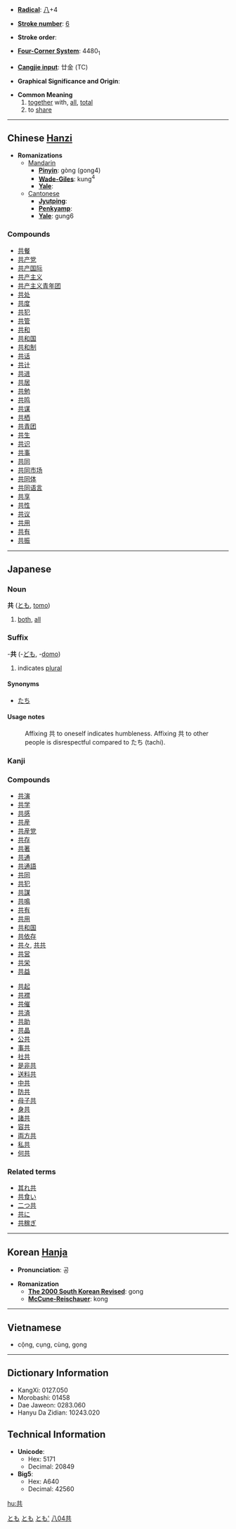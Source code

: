 * '''[[Wiktionary:Chinese radical index| Radical]]''': [[Wiktionary:Chinese radical index 八|八]]+4

* '''[[Wiktionary:Chinese total strokes index|Stroke number]]''': [[Wiktionary:Chinese total strokes index 6|6]]

* '''Stroke order''': 

* '''[[Wiktionary:Chinese four corner index|Four-Corner System]]''': 4480<sub>1</sub>

* '''[[Wiktionary:Chinese Cangjie index|Cangjie input]]''': 廿金 (TC)

* '''Graphical Significance and Origin''': 

* '''Common Meaning'''
*# [[together]] with, [[all]], [[total]]
*# to [[share]]


----

== Chinese [[Hanzi]] ==

* '''Romanizations'''
** [[Mandarin]]
*** '''[[Pinyin]]''': gòng (gong4)
*** '''[[Wade-Giles]]''': kung<sup>4</sup>
*** '''[[Yale]]''': 
**[[Cantonese]]
***'''[[Jyutping]]''':
***'''[[Penkyamp]]''': 
***'''[[Yale]]''': gung6

===Compounds===
*[[共餐]]
*[[共产党]]
*[[共产国际]]
*[[共产主义]]
*[[共产主义青年团]]
*[[共处]]
*[[共度]]
*[[共犯]]
*[[共管]]
*[[共和]]
*[[共和国]]
*[[共和制]]
*[[共话]]
*[[共计]]
*[[共进]]
*[[共居]]
*[[共勉]]
*[[共鸣]]
*[[共谋]]
*[[共栖]]
*[[共青团]]
*[[共生]]
*[[共识]]
*[[共事]]
*[[共同]]
*[[共同市场]]
*[[共同体]]
*[[共同语言]]
*[[共享]]
*[[共性]]
*[[共议]]
*[[共用]]
*[[共有]]
*[[共振]]


----

== Japanese ==
[[Category:Japanese language|とも]]
===Noun===
[[Category:Japanese nouns|とも]]
'''共''' ([[とも]], [[tomo]])
# [[both]], [[all]]


===Suffix===
[[Category:Japanese suffixes|とも']]
-'''共''' (-[[ども]], -[[domo]])
# indicates [[plural]]
====Synonyms====
*[[たち]]
====Usage notes====
: Affixing 共 to oneself indicates humbleness. Affixing 共 to other people is disrespectful compared to たち (tachi). 


===Kanji===
{{kanji|[[きょう]] ([[kyō]])|[[とも]] ([[tomo]]), [[ともに]] ([[tomoni]]), [[ども]] ([[domo]])}}

===Compounds===
{{top}}
*[[共演]]
*[[共学]]
*[[共感]]
*[[共産]]
*[[共産党]]
*[[共存]]
*[[共著]]
*[[共通]]
*[[共通語]]
*[[共同]]
*[[共犯]]
*[[共謀]]
*[[共鳴]]
*[[共有]]
*[[共用]]
*[[共和国]]
*[[共依存]]
*[[共々]], [[共共]]
*[[共営]]
*[[共栄]]
*[[共益]]
{{mid}}
*[[共起]]
*[[共襟]]
*[[共催]]
*[[共済]]
*[[共助]]
*[[共晶]]
*[[公共]]
*[[事共]]
*[[社共]]
*[[是非共]]
*[[送料共]]
*[[中共]]
*[[防共]]
*[[母子共]]
*[[身共]]
*[[諸共]]
*[[容共]]
*[[両方共]]
*[[私共]]
*[[何共]]
{{bottom}}
 

===Related terms===
*[[其れ共]]
*[[共食い]]
*[[二つ共]]
*[[共に]]
*[[共稼ぎ]]

----

== Korean [[Hanja]] ==

* '''Pronunciation''': 공

* '''Romanization'''
** '''[[The 2000 South Korean Revised Romanization|The 2000 South Korean Revised]]''': gong
** '''[[McCune-Reischauer]]''': kong

----

==Vietnamese==

* cộng, cụng, cùng, gọng

----

== Dictionary Information ==

* KangXi: 0127.050
* Morobashi: 01458
* Dae Jaweon: 0283.060
* Hanyu Da Zidian: 10243.020

== Technical Information ==

* '''Unicode''':
** Hex: 5171
** Decimal: 20849
* '''Big5''':
** Hex: A640
** Decimal: 42560

[[Category:Japanese kanji|八04共]]

[[hu:共]]